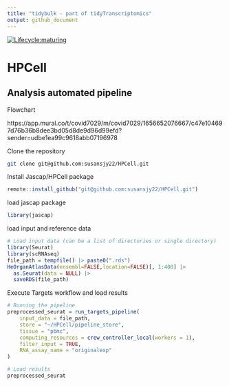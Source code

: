 ```yaml
---
title: "tidybulk - part of tidyTranscriptomics"
output: github_document
---
```


<!-- badges: start -->
[![Lifecycle:maturing](https://img.shields.io/badge/lifecycle-maturing-blue.svg)](https://www.tidyverse.org/lifecycle/#maturing) 
<!-- badges: end -->

# HPCell

## Analysis automated pipeline

Flowchart

https://app.mural.co/t/covid7029/m/covid7029/1656652076667/c47e104697d76b36b8dee3bd05d8de9d96d99efd?sender=udbe1ea99c9618abb07196978

Clone the repository

```bash

git clone git@github.com:susansjy22/HPCell.git

```

Install Jascap/HPCell package 

```r

remote::install_github("git@github.com:susansjy22/HPCell.git")

```

load jascap package 

```r

library(jascap)

```

load input and reference data


```r
# Load input data (can be a list of directories or single directory)
library(Seurat)
library(scRNAseq)
file_path = tempfile() |> paste0(".rds")
HeOrganAtlasData(ensembl=FALSE,location=FALSE)[, 1:400] |> 
  as.Seurat(data = NULL) |> 
  saveRDS(file_path)
```

Execute Targets workflow and load results

```r

# Running the pipeline
preprocessed_seurat = run_targets_pipeline(
    input_data = file_path, 
    store = "~/HPCell/pipeline_store",
    tissue = "pbmc",
    computing_resources = crew_controller_local(workers = 1), 
    filter_input = TRUE, 
    RNA_assay_name = "originalexp"
)

# Load results
preprocessed_seurat

```
